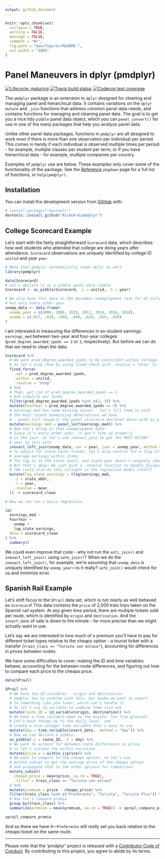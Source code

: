```yaml
---
output: github_document
---
```


<!-- README.md is generated from README.Rmd. Please edit that file -->

```r
knitr::opts_chunk$set(
  collapse = TRUE,
  warning = FALSE,
  message = FALSE,
  comment = "#>",
  fig.path = "man/figures/README-",
  out.width = "100%"
)
```
# Panel Maneuvers in dplyr (pmdplyr)

<!-- badges: start -->
[![Lifecycle: maturing](https://img.shields.io/badge/lifecycle-maturing-blue.svg)](https://www.tidyverse.org/lifecycle/#maturing)
[![Travis build status](https://travis-ci.org/nickch-k/pmdplyr.svg?branch=master)](https://travis-ci.org/nickch-k/pmdplyr) 
[![Codecov test coverage](https://codecov.io/gh/nickch-k/pmdplyr/branch/master/graph/badge.svg)](https://codecov.io/gh/nickch-k/pmdplyr?branch=master)
<!-- badges: end -->

The `pmdplyr` package is an extension to `dplyr` designed for cleaning and managing panel and hierarchical data. It contains variations on the `dplyr` `mutate` and `_join` functions that address common panel data needs, and contains functions for managing and cleaning panel data. The goal is to get you a nice tidy `pibble` panel data object, which you can `panel_convert()` for use in one of the many packages that help you *analyze* panel data.

Unlike other panel data packages, functions in `pmdplyr` are all designed to work even if there is more than one observation per individual per period. This comes in handy if each individual is observed multiple times per period - for example, multiple classes per student per term; or if you have hierarchical data - for example, multiple companies per country.

Examples of `pmdplyr` use are below. These examples only cover some of the functionality of the package. See the [Reference](https://nickch-k.github.io/pmdplyr/reference/index.html) `pkgdown` page for a full list of functions, or `help(pmdplyr)`.

## Installation

You can install the development version from [GitHub](https://github.com/) with:

``` r
# install.packages("devtools")
devtools::install_github("NickCH-K/pmdplyr")
```
## College Scorecard Example

Let's start with the fairly straightforward `Scorecard` data, which describes how well students who attended that college are doing years after attendance. `Scorecard` observations are uniquely identified by college ID `unitid` and year `year`.

```r
# Note that pmdplyr automatically loads dplyr as well
library(pmdplyr)

data(Scorecard)
# Let's declare it as a pibble panel-data tibble
Scorecard <- as_pibble(Scorecard, .i = unitid, .t = year)

# We also have this data on the December unemployment rate for US college grads nationally
# but only every other year
unemp_data <- data.frame(
  unemp_year = c(2006, 2008, 2010, 2012, 2014, 2016, 2018),
  unemp = c(.017, .036, .048, .040, .028, .025, .020)
)
```

I am interested in measuring the differences in ex-student earnings `earnings_med` between two-year and four-year colleges (`pred_degree_awarded_ipeds == 2` or `3`, respectively). But before we can do that we need to clean the data.

```r
Scorecard %>%
  # We want pred_degree_awarded_ipeds to be consistent within college. No changers!
  # So let's drop them by using fixed_check with .resolve = "drop" to lose inconsistencies
  fixed_force(
    .var = pred_degree_awarded_ipeds,
    .within = unitid,
    .resolve = "drop"
  ) %>%
  # Then, get rid of pred_degree_awarded_ipeds == 1
  # And simplify our terms
  filter(pred_degree_awarded_ipeds %in% c(2, 3)) %>%
  mutate(FourYear = pred_degree_awarded_ipeds == 3) %>%
  # earnings_med has some missing values - let's fill them in with
  # the most recent nonmissing observations we have
  # - panel_locf respects the panel structure declared above with as_pibble()
  mutate(earnings_med = panel_locf(earnings_med)) %>%
  # Now let's bring in that unemployment data!
  # Since it's every other year, it won't line up properly
  # in the join. So let's use inexact_join to get the MOST RECENT
  # year to join with
  inexact_left_join(unemp_data, var = year, jvar = unemp_year, method = "last") %>%
  # To adjust for state-level trends, let's also control for a tlag of
  # average earnings within state.
  # The lag is at the state level, and state-year doesn't uniquely identify,
  # But that's okay! We just pick a .resolve function to handle disagreements.
  # (We could also do this straight in the regression model itself)
  mutate(lag_state_earnings = tlag(earnings_med,
    .i = state_abbr,
    .t = year,
    .resolve = mean
  )) -> scorecard_clean

# Now we can run a basic regression.

lm(
  earnings_med ~
  FourYear +
    unemp +
    lag_state_earnings,
  data = scorecard_clean
) %>% 
  summary()
```

We could even improve that code - why not run the `anti_join()` and `inexact_left_join()` using `safe_join()`? When we do the `inexact_left_join()`, for example, we're assuming that `unemp_data` is uniquely identified by `unemp_year`—is it really? `safe_join()` would check for us and minimize error.

## Spanish Rail Example

Let's shift focus to the `SPrail` data set, which is not nearly as well behaved as `Scorecard`! This data contains the `price` of 2,000 train trips taken on the Spanish rail system. At any given time period, there are multiple tickets sold per route, which is identified by `origin` and `destination`. And the `insert_date` of sale is down to the minute - far more precise than we might actually want to use.

Let's say we are interested in how much of a premium you'll have to pay for different ticket types relative to the cheapo option - a tourist ticket with a transfer (`train_class == "Turista con enlace"`), accounting for differences in prices between routes.

We have some difficulties to cover: making the ID and time variables behave, accounting for the between-route differences, and figuring out how to compare each price to the cheapo price.

```r
data(SPrail)

SPrail %>%
  # We have two ID variables - origin and destination.
  # pmdplyr has no problem with this, but maybe we want to export
  # to something like plm later, which can't handle it.
  # So let's use id_variable to combine them into one
  mutate(route_ID = id_variable(origin, destination)) %>%
  # We have a time variable down to the minute. Too fine-grained!
  # Let's back things up to the daily level, and
  # create a nice integer time variable that's easy to use
  mutate(day = time_variable(insert_date, .method = "day")) %>%
  # Now we can declare a pibble
  as_pibble(.i = route_ID, .t = day) %>%
  # We want to account for between-route differences in price,
  # so let's isolate the within variation
  mutate(price_w = within_i(price)) %>%
  # We want to compare to the cheapo option, so let's use
  # mutate_subset to get the average price of the cheapo option
  # and propogate that to the other options for comparison
  mutate_subset(
    cheapo_price = mean(price, na.rm = TRUE),
    .filter = train_class == "Turista con enlace"
  ) %>%
  mutate(premium = price - cheapo_price) %>%
  filter(train_class %in% c("Preferente", "Turista", "Turista Plus")) %>%
  # Now let's compare premia
  group_by(train_class) %>%
  summarize(premium = mean(premium, na.rm = TRUE)) -> sprail_compare_premia

sprail_compare_premia
```

And so there we have it—`Preferente` will really set you back relative to the cheapo ticket on the same route.

---

Please note that the 'pmdplyr' project is released with a
[Contributor Code of Conduct](https://nickch-k.github.io/pmdplyr/CODE_OF_CONDUCT.html).
By contributing to this project, you agree to abide by its terms.

